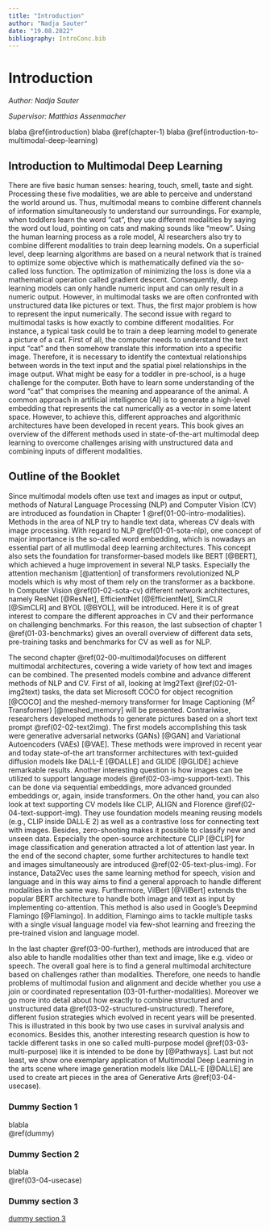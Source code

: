 ```yaml
---
title: "Introduction"
author: "Nadja Sauter"
date: "19.08.2022"
bibliography: IntroConc.bib
---
```




# Introduction

*Author: Nadja Sauter*  

*Supervisor: Matthias Assenmacher*

blaba \@ref(introduction)
blaba \@ref(chapter-1)
blaba \@ref(introduction-to-multimodal-deep-learning)


## Introduction to Multimodal Deep Learning  

There are five basic human senses: hearing, touch, smell, taste and sight. Processing these five modalities, we are able to perceive and understand the world around us. Thus, multimodal means to combine different channels of information simultaneously to understand our surroundings. For example, when toddlers learn the word “cat”, they use different modalities by saying the word out loud, pointing on cats and making sounds like “meow”. Using the human learning process as a role model, AI researchers also try to combine different modalities to train  deep learning models. On a superficial level, deep learning algorithms are based on a neural network that is trained to optimize some objective which is mathematically defined via the so-called loss function. The optimization of minimizing the loss is done via a mathematical operation called gradient descent. Consequently, deep learning models can only handle numeric input and can only result in a numeric output. However, in multimodal tasks we are often confronted with unstructured data like pictures or text. Thus, the first major problem is how to represent the input numerically. The second issue with regard to multimodal tasks is how exactly to combine different modalities.  For instance, a typical task could be to train a deep learning model to generate a picture of a cat. First of all, the computer needs to understand the text input “cat” and then somehow translate this information into a specific image. Therefore, it is necessary to identify the contextual relationships between words in the text input and the spatial pixel relationships in the image output. What might be easy for a toddler in pre-school, is a huge challenge for the computer. Both have to learn some understanding of the word "cat" that comprises the meaning and appearance of the animal. A common approach in artificial intelligence (AI) is to generate a high-level embedding that represents the cat numerically as a vector in some latent space. However, to achieve this, different approaches and algorithmic architectures have been developed in recent years. This book gives an overview of the different methods used in state-of-the-art multimodal deep learning to overcome challenges arising with unstructured data and combining inputs of different modalities.




## Outline of the Booklet  
Since multimodal models often use text and images as input or output, methods of Natural Language Processing (NLP) and Computer Vision (CV) are introduced as foundation in Chapter 1 \@ref(01-00-intro-modalities). Methods in the area of NLP try to handle text data, whereas CV deals with image processing. With regard to NLP \@ref(01-01-sota-nlp), one concept of major importance is the so-called word embedding, which is nowadays an essential part of all mutlimodal deep learning architectures. This concept also sets the foundation for transformer-based models like BERT [@BERT], which achieved a huge improvement in several NLP tasks. Especially the attention mechanism [@attention] of transformers revolutionized NLP models which is why most of them rely on the transformer as a backbone. In Computer Vision \@ref(01-02-sota-cv) different network architectures, namely ResNet [@ResNet], EfficientNet [@EfficientNet], SimCLR [@SimCLR] and BYOL [@BYOL], will be introduced. Here it is of great interest to compare the different approaches in CV and their performance on challenging benchmarks. For this reason, the last subsection of chapter 1 \@ref(01-03-benchmarks) gives an overall overview of different data sets, pre-training tasks and benchmarks for CV as well as for NLP.  


\newline  

The second chapter \@ref(02-00-multimodal)focuses on different multimodal architectures, covering a wide variety of how text and images can be combined. The presented models combine and advance different methods of NLP and CV. First of all, looking at Img2Text \@ref(02-01-img2text) tasks, the data set Microsoft COCO for object recognition [@COCO] and the meshed-memory transformer for Image Captioning (M^2^ Transformer) [@meshed_memory] will be presented. Contrariwise, researchers developed methods to generate pictures based on a short text prompt \@ref(02-02-text2img). The first models accomplishing this task were generative adversarial networks (GANs) [@GAN] and Variational Autoencoders (VAEs) [@VAE]. These methods were improved in recent year and today state-of-the art transformer architectures with text-guided diffusion models like DALL-E [@DALLE] and GLIDE [@GLIDE] achieve remarkable results. Another interesting question is how images can be utilized to support language models \@ref(02-03-img-support-text). This can be done via sequential embeddings, more advanced grounded embeddings or, again, inside transformers. On the other hand, you can also look at text supporting CV models like CLIP, ALIGN and Florence \@ref(02-04-text-support-img). They use foundation models meaning reusing models (e.g., CLIP inside DALL·E 2) as well as a contrastive loss for connecting text with images. Besides, zero-shooting makes it possible to classify new and unseen data. Especially the open-source architecture CLIP [@CLIP] for image classification and generation attracted a lot of attention last year. In the end of the second chapter, some further architectures to handle text and images simultaneously are introduced \@ref(02-05-text-plus-img). For instance, Data2Vec uses the same learning method for speech, vision and language and in this way aims to find a general approach to handle different modalities in the same way. Furthermore, VilBert [@VilBert] extends the popular BERT architecture to handle both image and text as input by implementing co-attention. This method is also used in Google's Deepmind Flamingo [@Flamingo]. In addition, Flamingo aims to tackle multiple tasks with a single visual language model via few-shot learning and freezing the pre-trained vision and language model.  

\newline  

In the last chapter \@ref(03-00-further), methods are introduced that are also able to handle modalities other than text and image, like e.g. video or speech. The overall goal here is to find a general multimodal architecture based on challenges rather than modalities. Therefore, one needs to handle problems of multimodal fusion and alignment and decide whether you use a join or coordinated representation \ref(03-01-further-modalities). Moreover we go more into detail about how exactly to combine structured and unstructured data \@ref(03-02-structured-unstructured). Therefore, different fusion strategies which evolved in recent years will be presented. This is illustrated in this book by two use cases in survival analysis and economics. Besides this, another interesting research question is how to tackle different tasks in one so called multi-purpose model \@ref(03-03-multi-purpose) like it is intended to be done by [@Pathways]. Last but not least, we show one exemplary application of Multimodal Deep Learning in the arts scene where image generation models like DALL-E [@DALLE] are used to create art pieces in the area of Generative Arts \@ref(03-04-usecase). 

 
### Dummy Section 1 {#dummy}  
blabla  
\@ref(dummy)


### Dummy Section 2 {#03-04-usecase}  
blabla  
\@ref(03-04-usecase)

### Dummy section 3
[dummy section 3](#dummy-section-3)
